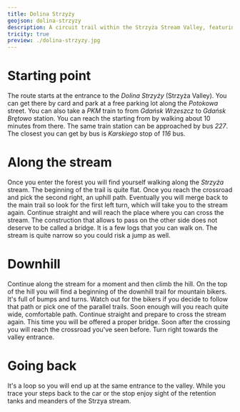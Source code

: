 ```yaml
---
title: Dolina Strzyży
geojson: dolina-strzyzy
description: A circuit trail within the Strzyża Stream Valley, featuring two steep inclines and a charming stream crossing.
tricity: true
preview: ./dolina-strzyzy.jpg
---
```


# Starting point

The route starts at the entrance to the _Dolina Strzyży_ (Strzyża Valley). You can get there by card and park
at a free parking lot along the _Potokowa_ street. You can also take a _PKM_ train to from _Gdańsk Wrzeszcz_ to
_Gdańsk Brętowo_ station. You can reach the starting from by walking about 10 minutes from there. The same train
station can be approached by bus _227_. The closest you can get by bus is _Karskiego_ stop of _116_ bus.

# Along the stream

Once you enter the forest you will find yourself walking along the _Strzyża_ stream. The beginning of the trail is
quite flat. Once you reach the crossroad and pick the second right, an uphill path. Eventually you will merge back
to the main trail so look for the first left turn, which will take you to the stream again. Continue straight and
will reach the place where you can cross the stream. The construction that allows to pass on the other side
does not deserve to be called a bridge. It is a few logs that you can walk on. The stream is quite narrow so
you could risk a jump as well.

# Downhill

Continue along the stream for a moment and then climb the hill. On the top of the hill you will find a beginning
of the downhill trail for mountain bikers. It's full of bumps and turns. Watch out for the bikers if you decide to
follow that path or pick one of the parallel trails. Soon enough will you reach quite wide, comfortable path.
Continue straight and prepare to cross the stream again. This time you will be offered a proper bridge.
Soon after the crossing you will reach the crossroad you've seen before. Turn right towards the valley entrance.

# Going back

It's a loop so you will end up at the same entrance to the valley. While you trace your steps back to the car
or the stop enjoy sight of the retention tanks and meanders of the Strzya stream.
